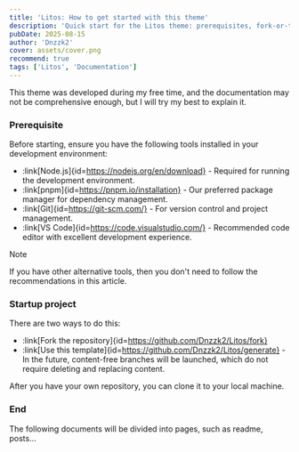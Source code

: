 ---
title: 'Litos: How to get started with this theme'
description: 'Quick start for the Litos theme: prerequisites, fork-or-template setup, and next steps.'
pubDate: 2025-08-15
author: 'Dnzzk2'
cover: assets/cover.png
recommend: true
tags: ['Litos', 'Documentation']
---

This theme was developed during my free time, and the documentation may not be comprehensive enough, but I will try my best to explain it.

### Prerequisite

Before starting, ensure you have the following tools installed in your development environment:

- :link[Node.js]{id=https://nodejs.org/en/download} - Required for running the development environment.
- :link[pnpm]{id=https://pnpm.io/installation} - Our preferred package manager for dependency management.
- :link[Git]{id=https://git-scm.com/} - For version control and project management.
- :link[VS Code]{id=https://code.visualstudio.com/} - Recommended code editor with excellent development experience.

> [!NOTE]
> If you have other alternative tools, then you don't need to follow the recommendations in this article.

### Startup project

There are two ways to do this:

- :link[Fork the repository]{id=https://github.com/Dnzzk2/Litos/fork}
- :link[Use this template]{id=https://github.com/Dnzzk2/Litos/generate} - In the future, content-free branches will be launched, which do not require deleting and replacing content.

After you have your own repository, you can clone it to your local machine.

### End

The following documents will be divided into pages, such as readme, posts...
